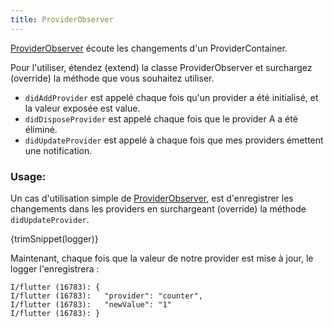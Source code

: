 ```yaml
---
title: ProviderObserver
---
```



[ProviderObserver] écoute les changements d'un ProviderContainer.

Pour l'utiliser, étendez (extend) la classe ProviderObserver et surchargez (override) 
la méthode que vous souhaitez utiliser.

- `didAddProvider` est appelé chaque fois qu'un provider a été initialisé, et la valeur exposée est value.
- `didDisposeProvider` est appelé chaque fois que le provider A a été éliminé.
- `didUpdateProvider` est appelé à chaque fois que mes providers émettent une notification.

### Usage: 

Un cas d'utilisation simple de [ProviderObserver], est d'enregistrer 
les changements dans les providers en surchargeant (override) la méthode `didUpdateProvider`.

<CodeBlock>{trimSnippet(logger)}</CodeBlock>

Maintenant, chaque fois que la valeur de notre provider est mise à jour, le logger l'enregistrera :

```
I/flutter (16783): {
I/flutter (16783):   "provider": "counter",
I/flutter (16783):   "newValue": "1"
I/flutter (16783): }
```

[providerobserver]: https://pub.dev/documentation/riverpod/latest/riverpod/ProviderObserver-class.html
